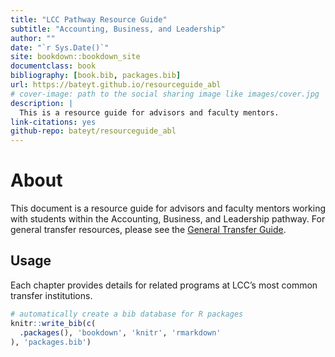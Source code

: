 ```yaml
--- 
title: "LCC Pathway Resource Guide"
subtitle: "Accounting, Business, and Leadership"
author: ""
date: "`r Sys.Date()`"
site: bookdown::bookdown_site
documentclass: book
bibliography: [book.bib, packages.bib]
url: https://bateyt.github.io/resourceguide_abl
# cover-image: path to the social sharing image like images/cover.jpg
description: |
  This is a resource guide for advisors and faculty mentors.
link-citations: yes
github-repo: bateyt/resourceguide_abl
---
```


# About {-}

This document is a resource guide for advisors and faculty mentors working with students within the Accounting, Business, and Leadership pathway. For general transfer resources, please see the [General Transfer Guide](https://bateyt.github.io/resourceguide_gentransfer).

## Usage {-}

Each chapter provides details for related programs at LCC's most common transfer institutions.



```r
# automatically create a bib database for R packages
knitr::write_bib(c(
  .packages(), 'bookdown', 'knitr', 'rmarkdown'
), 'packages.bib')
```
